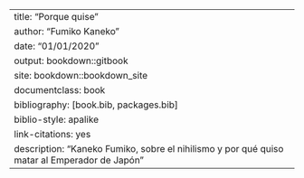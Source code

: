 --- 
title: "Porque quise"
author: "Fumiko Kaneko"
date: "01/01/2020"
output: bookdown::gitbook
site: bookdown::bookdown_site
documentclass: book
bibliography: [book.bib, packages.bib]
biblio-style: apalike
link-citations: yes
description: "Kaneko Fumiko, sobre el nihilismo y por qué quiso matar al Emperador de Japón"
---